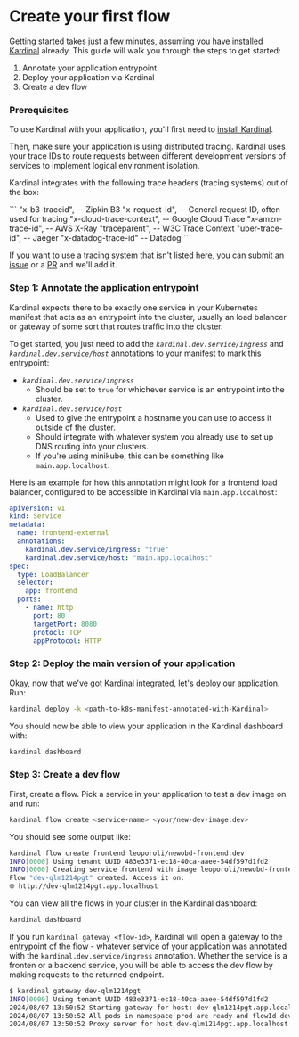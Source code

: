 
# Create your first flow

Getting started takes just a few minutes, assuming you have [installed Kardinal](./getting-started/install) already. This guide will walk you through the steps to get started:

1. Annotate your application entrypoint
2. Deploy your application via Kardinal
3. Create a dev flow

### Prerequisites

To use Kardinal with your application, you'll first need to [install Kardinal](./getting-started/install).

Then, make sure your application is using distributed tracing. Kardinal uses your trace IDs to route requests between different development versions of services to implement logical environment isolation.

Kardinal integrates with the following trace headers (tracing systems) out of the box:

<Collapsible title="Supported Distributed Tracing Systems">
```
"x-b3-traceid",           -- Zipkin B3
"x-request-id",           -- General request ID, often used for tracing
"x-cloud-trace-context",  -- Google Cloud Trace
"x-amzn-trace-id",        -- AWS X-Ray
"traceparent",            -- W3C Trace Context
"uber-trace-id",          -- Jaeger
"x-datadog-trace-id"      -- Datadog
```

If you want to use a tracing system that isn't listed here, you can submit an [issue](https://github.com/kurtosis-tech/kardinal/issues) or a [PR](https://github.com/kurtosis-tech/kardinal/pulls) and we'll add it.
</Collapsible>

### Step 1: Annotate the application entrypoint

Kardinal expects there to be exactly one service in your Kubernetes manifest that acts as an entrypoint into the cluster, usually an load balancer or gateway of some sort that routes traffic into the cluster.

To get started, you just need to add the *`kardinal.dev.service/ingress`* and *`kardinal.dev.service/host`* annotations to your manifest to mark this entrypoint:

- *`kardinal.dev.service/ingress`*
  - Should be set to `true` for whichever service is an entrypoint into the cluster.
- *`kardinal.dev.service/host`*
  - Used to give the entrypoint a hostname you can use to access it outside of the cluster.
  - Should integrate with whatever system you already use to set up DNS routing into your clusters.
  - If you're using minikube, this can be something like `main.app.localhost`.

Here is an example for how this annotation might look for a frontend load balancer, configured to be accessible in Kardinal via `main.app.localhost`:

```yaml
apiVersion: v1
kind: Service
metadata:
  name: frontend-external
  annotations:
    kardinal.dev.service/ingress: "true"
    kardinal.dev.service/host: "main.app.localhost"
spec:
  type: LoadBalancer
  selector:
    app: frontend
  ports:
    - name: http
      port: 80
      targetPort: 8080
      protocl: TCP
      appProtocol: HTTP
```


### Step 2: Deploy the main version of your application

Okay, now that we've got Kardinal integrated, let's deploy our application. Run:
    
```bash
kardinal deploy -k <path-to-k8s-manifest-annotated-with-Kardinal>
```
    
You should now be able to view your application in the Kardinal dashboard with:
    
```bash
kardinal dashboard
```


### Step 3: Create a dev flow
    
First, create a flow. Pick a service in your application to test a dev image on and run:
    
```bash
kardinal flow create <service-name> <your/new-dev-image:dev>
```

You should see some output like:
```bash
kardinal flow create frontend leoporoli/newobd-frontend:dev
INFO[0000] Using tenant UUID 483e3371-ec18-40ca-aaee-54df597d1fd2 
INFO[0000] Creating service frontend with image leoporoli/newobd-frontend:dev in development mode... 
Flow "dev-qlm1214pgt" created. Access it on:
🌐 http://dev-qlm1214pgt.app.localhost
```

You can view all the flows in your cluster in the Kardinal dashboard:

```bash
kardinal dashboard
```    

If you run `kardinal gateway <flow-id>`, Kardinal will open a gateway to the entrypoint of the flow - whatever service of your application was annotated with the `kardinal.dev.service/ingress` annotation. Whether the service is a fronten or a backend service, you will be able to access the dev flow by making requests to the returned endpoint.
    
```bash
$ kardinal gateway dev-qlm1214pgt
INFO[0000] Using tenant UUID 483e3371-ec18-40ca-aaee-54df597d1fd2 
2024/08/07 13:50:52 Starting gateway for host: dev-qlm1214pgt.app.localhost
2024/08/07 13:50:52 All pods in namespace prod are ready and flowId dev-qlm1214pgt found
2024/08/07 13:50:52 Proxy server for host dev-qlm1214pgt.app.localhost started on http://localhost:9060
```